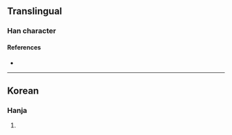 {{character info/new}}
==Translingual==

===Han character===
{{Han char|rn=9|rad=人|as=05|sn=7|four=26210|canj=ORHU|ids=⿰亻兄}}

====References====
* {{Han ref|kx=0100.021|dkj=|dj=|hdz=|uh=3446|ud=13382|bh=|bd=}}

----

==Korean==

===Hanja===
{{ko-hanja|hangeul=이|rv=i|mr=i|y=i|eumhun=게으르다|ehrv=geeureuda|ehmr=keŭrŭda|ehy=keuluta}}

# {{defn|lang=ko|sort=人05}}